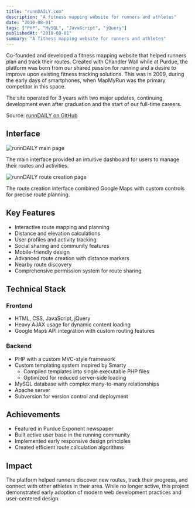 ```yaml
---
title: "runnDAILY.com"
description: "A fitness mapping website for runners and athletes"
date: "2010-08-01"
tags: ["PHP", "MySQL", "JavaScript", "jQuery"]
publishedAt: "2010-08-01"
summary: "A fitness mapping website for runners and athletes"
---
```


Co-founded and developed a fitness mapping website that helped runners plan and track their routes. Created with Chandler Wall while at Purdue, the platform was born from our shared passion for running and a desire to improve upon existing fitness tracking solutions. This was in 2009, during the early days of smartphones, when MapMyRun was the primary competitor in this space.

The site operated for 3 years with two major updates, continuing development even after graduation and the start of our full-time careers.

Source: [runnDAILY on GitHub](https://github.com/byronwall/runnDAILY)

## Interface

![runnDAILY main page](/images/posts/runnDAILY/index.png)

The main interface provided an intuitive dashboard for users to manage their routes and activities.

![runnDAILY route creation page](/images/posts/runnDAILY/routes.png)

The route creation interface combined Google Maps with custom controls for precise route planning.

## Key Features

- Interactive route mapping and planning
- Distance and elevation calculations
- User profiles and activity tracking
- Social sharing and community features
- Mobile-friendly design
- Advanced route creation with distance markers
- Nearby route discovery
- Comprehensive permission system for route sharing

## Technical Stack

### Frontend

- HTML, CSS, JavaScript, jQuery
- Heavy AJAX usage for dynamic content loading
- Google Maps API integration with custom routing features

### Backend

- PHP with a custom MVC-style framework
- Custom templating system inspired by Smarty
  - Compiled templates into single executable PHP files
  - Optimized for reduced server-side loading
- MySQL database with complex many-to-many relationships
- Apache server
- Subversion for version control and deployment

## Achievements

- Featured in Purdue Exponent newspaper
- Built active user base in the running community
- Implemented early responsive design principles
- Created efficient route calculation algorithms

## Impact

The platform helped runners discover new routes, track their progress, and connect with other athletes in their area. While no longer active, this project demonstrated early adoption of modern web development practices and user-centered design.
